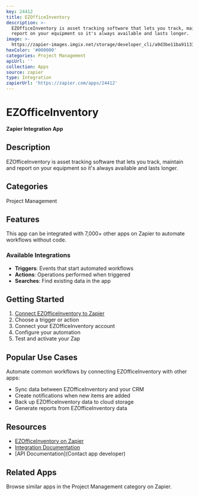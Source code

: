 ```yaml
---
key: 24412
title: EZOfficeInventory
description: >-
  EZOfficeInventory is asset tracking software that lets you track, maintain and
  report on your equipment so it's always available and lasts longer.
image: >-
  https://zapier-images.imgix.net/storage/developer_cli/a9d3be11ba9113390da2338a7285bbd9.png?auto=format%2Ccompress&ixlib=python-3.0.0&q=50
hexColor: '#000000'
categories: Project Management
apiUrl: ''
collection: Apps
source: zapier
type: Integration
zapierUrl: 'https://zapier.com/apps/24412'
---
```

# EZOfficeInventory

**Zapier Integration App**

## Description

EZOfficeInventory is asset tracking software that lets you track, maintain and report on your equipment so it's always available and lasts longer.

## Categories

Project Management

## Features

This app can be integrated with 7,000+ other apps on Zapier to automate workflows without code.

### Available Integrations

- **Triggers**: Events that start automated workflows
- **Actions**: Operations performed when triggered
- **Searches**: Find existing data in the app

## Getting Started

1. [Connect EZOfficeInventory to Zapier](https://zapier.com/apps/24412)
2. Choose a trigger or action
3. Connect your EZOfficeInventory account
4. Configure your automation
5. Test and activate your Zap

## Popular Use Cases

Automate common workflows by connecting EZOfficeInventory with other apps:

- Sync data between EZOfficeInventory and your CRM
- Create notifications when new items are added
- Back up EZOfficeInventory data to cloud storage
- Generate reports from EZOfficeInventory data

## Resources

- [EZOfficeInventory on Zapier](https://zapier.com/apps/24412)
- [Integration Documentation](https://zapier.com/apps/24412/integrations)
- [API Documentation](Contact app developer)

## Related Apps

Browse similar apps in the Project Management category on Zapier.
